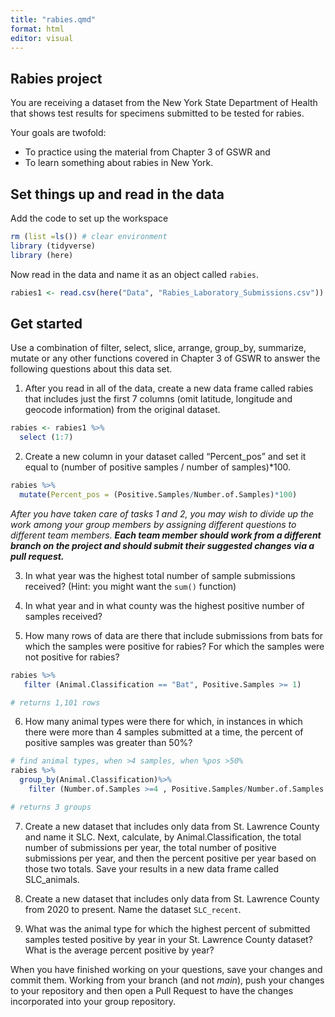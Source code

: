 ```yaml
---
title: "rabies.qmd"
format: html
editor: visual
---
```


## Rabies project

You are receiving a dataset from the New York State Department of Health that shows test results for specimens submitted to be tested for rabies.

Your goals are twofold:

-   To practice using the material from Chapter 3 of GSWR and
-   To learn something about rabies in New York.

## Set things up and read in the data

Add the code to set up the workspace

```r
rm (list =ls()) # clear environment
library (tidyverse)
library (here)
```

Now read in the data and name it as an object called `rabies`.

```r
rabies1 <- read.csv(here("Data", "Rabies_Laboratory_Submissions.csv"))
```

## Get started

Use a combination of filter, select, slice, arrange, group_by, summarize, mutate or any other functions covered in Chapter 3 of GSWR to answer the following questions about this data set.

1.  After you read in all of the data, create a new data frame called rabies that includes just the first 7 columns (omit latitude, longitude and geocode information) from the original dataset.

```r
rabies <- rabies1 %>%
  select (1:7)
```

2.  Create a new column in your dataset called "Percent_pos" and set it equal to (number of positive samples / number of samples)\*100.

```r
rabies %>%
  mutate(Percent_pos = (Positive.Samples/Number.of.Samples)*100)
```

*After you have taken care of tasks 1 and 2, you may wish to divide up the work among your group members by assigning different questions to different team members. **Each team member should work from a different branch on the project and should submit their suggested changes via a pull request.***

3.  In what year was the highest total number of sample submissions received? (Hint: you might want the `sum()` function)

4.  In what year and in what county was the highest positive number of samples received?

5.  How many rows of data are there that include submissions from bats for which the samples were positive for rabies? For which the samples were not positive for rabies?

```r
rabies %>%
   filter (Animal.Classification == "Bat", Positive.Samples >= 1) 

# returns 1,101 rows
```

6.  How many animal types were there for which, in instances in which there were more than 4 samples submitted at a time, the percent of positive samples was greater than 50%?

```r
# find animal types, when >4 samples, when %pos >50%
rabies %>%
  group_by(Animal.Classification)%>%
    filter (Number.of.Samples >=4 , Positive.Samples/Number.of.Samples > 0.5) 

# returns 3 groups 
```

7.  Create a new dataset that includes only data from St. Lawrence County and name it SLC. Next, calculate, by Animal.Classification, the total number of submissions per year, the total number of positive submissions per year, and then the percent positive per year based on those two totals. Save your results in a new data frame called SLC_animals.

8.  Create a new dataset that includes only data from St. Lawrence County from 2020 to present. Name the dataset `SLC_recent`.

9.  What was the animal type for which the highest percent of submitted samples tested positive by year in your St. Lawrence County dataset? What is the average percent positive by year?

When you have finished working on your questions, save your changes and commit them. Working from your branch (and not *main*), push your changes to your repository and then open a Pull Request to have the changes incorporated into your group repository.
